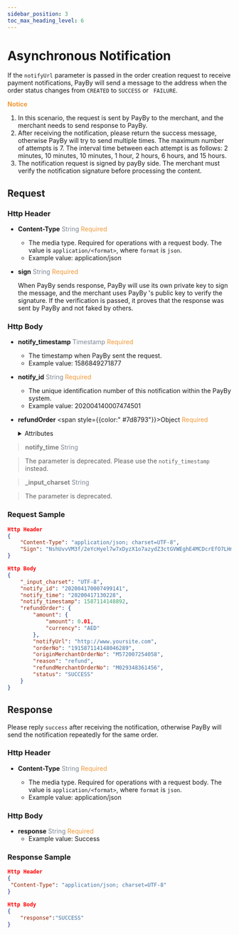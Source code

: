 ```yaml
---
sidebar_position: 3
toc_max_heading_level: 6
---
```



# Asynchronous Notification

If the `notifyUrl` parameter is passed in the order creation request to receive payment notifications, PayBy will send a message to the address when the order status changes from `CREATED` to `SUCCESS` or ` FAILURE`.


**<font color = '#f19938'>Notice</font>**

1.  In this scenario, the request is sent by PayBy to the merchant, and the merchant needs to send response to PayBy.
2.  After receiving the notification, please return the success message, otherwise PayBy will try to send multiple times. The maximum number of attempts is 7. The interval time between each attempt is as follows:  2 minutes, 10 minutes, 10  minutes, 1 hour, 2 hours, 6 hours, and 15 hours. 
3.  The notification request is signed by payBy side. The merchant must verify the notification signature before processing the content.

## Request

### Http Header


- **Content-Type**    <font color = '#7d8793'>String</font>  <font color = '#f19938'>Required</font>

  - The media type. Required for operations with a request body. The value is `application/<format>`, where `format` is `json`.
  - Example value: application/json


- **sign**   <font color = ' #7d8793'>String</font>   <font color = '#f19938'>Required</font>

  When PayBy sends response, PayBy will use its own private key to sign the message, and the merchant uses PayBy 's public key to verify the signature. If the verification is passed, it proves that the response was sent by PayBy and not faked by others.

### Http Body


- **notify_timestamp**  <font color = ' #7d8793'>Timestamp</font>  <font color = '#f19938'>Required</font>

  - The timestamp when PayBy sent the request.
  - Example value: 1586849271877


- **notify_id**  <font color = ' #7d8793'>String</font>  <font color = '#f19938'>Required</font>

  - The unique identification number of this notification within the PayBy system.
  - Example value: 202004140007474501

- **refundOrder** <span style={{color:" #7d8793"}}>Object</span> <font color = '#f19938'>Required</font>

  <details>
  <summary>Attributes</summary>
    <RefundOrder/>
  </details>

> <font color = 'grey'>**notify_time**</font>  <font color = ' #7d8793'>String</font>  

>   The parameter is deprecated. Please use the `notify_timestamp` instead.

> <font color = 'grey'>**_input_charset**</font>  <font color = ' #7d8793'>String</font>  

>   The parameter is deprecated. 


### Request Sample

```json
Http Header
{
    "Content-Type": "application/json; charset=UTF-8",
  	"Sign": "NshUvvVM3f/2eYcHyel7w7xDyzX1o7azydZ3ctGVWEghE4MCDcrEfO7LHmuDCQO4tqLwXwIv4pJfPH37X/o4V8q9QaE+gcPPvzO2xlT/Fksocd+gBoBWGz6SaEmD3eKQ7J9SU3+sKLOre9BomzJ5CuzsFAbBrZVw1+0MiwE3NTJvKEL3CW6LhHj2/1bnFMrQeBXP0z2LoqqODORG5Sgy8W9EPlMityjGOtPGMPj6iOK6il1KIeGRBW1wBeP0ZP/n8hwsob/fLygJ8UhB/kOAICXRrA+uo2Z4JJXhuX9P+C0BufPWHIdwq7ZdAvcxmSXFjtwIHuY9JFNWdTBZhxNw3g=="
}

Http Body
{
    "_input_charset": "UTF-8",
    "notify_id": "202004170007499141",
    "notify_time": "20200417130228",
    "notify_timestamp": 1587114148892,
    "refundOrder": {
        "amount": {
            "amount": 0.01,
            "currency": "AED"
        },
        "notifyUrl": "http://www.yoursite.com",
        "orderNo": "191587114148046289",
        "originMerchantOrderNo": "M572007254058",
        "reason": "refund",
        "refundMerchantOrderNo": "M029348361456",
        "status": "SUCCESS"
    }
}
```

## Response 

Please reply `success` after receiving the notification, otherwise PayBy will send the notification repeatedly for the same order.


### Http Header

- **Content-Type**    <font color = '#7d8793'>String</font>  <font color = '#f19938'>Required</font>

  - The media type. Required for operations with a request body. The value is `application/<format>`, where `format` is `json`.
  - Example value: application/json

### Http Body

- **response**  <font color = ' #7d8793'>String</font>  <font color = '#f19938'>Required</font>
  - Example value: Success

### Response Sample

```json
Http Header
{
 "Content-Type": "application/json; charset=UTF-8" 
}

Http Body
{
    "response":"SUCCESS"
}
```
